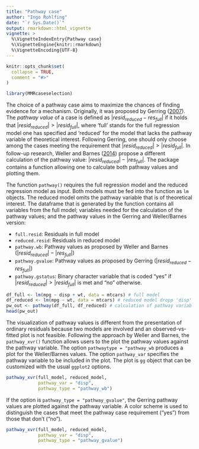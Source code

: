```yaml
---
title: "Pathway case"
author: "Ingo Rohlfing"
date: "`r Sys.Date()`"
output: rmarkdown::html_vignette
vignette: >
  %\VignetteIndexEntry{Pathway case}
  %\VignetteEngine{knitr::rmarkdown}
  %\VignetteEncoding{UTF-8}
---
```


```r
knitr::opts_chunk$set(
  collapse = TRUE,
  comment = "#>"
)
```

```r
library(MMRcaseselection)
```

The choice of a pathway case aims to maximize the chances of finding evidence for a mechanism. Originally, it was proposed by Gerring ([2007](https://doi.org/10.1177%2F0010414006290784)). The *pathway value* of a case is defined as $|resid_{reduced}-res_{full}|$ if it holds that $|resid_{reduced}| > |resid_{full}|$, where 'full' stands for the full regression model one has specified and 'reduced' for the model that lacks the pathway variable of theoretical interest. Following Gerring, one should only choose among the cases meeting the requirement that $|resid_{reduced}| > |resid_{full}|$. In follow-up research, Weller and Barnes ([2014](https://doi.org/10.1017/CBO9781139644501)) propose a different calculation of the pathway value: $|resid_{reduced}|-|res_{full}|$. The package contains a function allowing one to calculate both pathway values and plotting them. 

The function `pathway()` requires the full regression model and the reduced regression model as input. Both models must be fed into the function as `lm` objects. The reduced model omits the pathway variable that is of theoretical interest. The dataframe that is generated by the function contains all variables from the full model; variables needed for the calculation of the pathway values; and the pathway values in the Gerring and Weller/Barnes version:

- `full.resid`: Residuals in full model
- `reduced.resid`: Residuals in reduced model
- `pathway.wb`: Pathway values as proposed by Weller and Barnes ($|resid_{reduced}|-|res_{full}|$)
- `pathway.gvalue`: Pathway values as proposed by Gerring ($|resid_{reduced}-res_{full}|$)
- `pathway.gstatus`: Binary character variable that is coded "yes" if $|resid_{reduced}| > |resid_{full}|$ is met and "no" otherwise.
```r
df_full <- lm(mpg ~ disp + wt, data = mtcars) # full model
df_reduced <- lm(mpg ~ wt, data = mtcars) # reduced model dropp 'disp' as pathway variable
pw_out <- pathway(df_full, df_reduced) # calculation of pathway variables
head(pw_out)
```

The visualization of pathway values is different from the presentation of ordinary residuals because two models are involved and an observed-vs-fitted plot is not feasible. Following the approach by Weller and Barnes, the `pathway_xvr()` function allows users to the plot the pathway values against the pathway variable. The option `pathwaytype = "pathway_wb` produces a plot for the Weller/Barnes values. The option `pathway_var` specifies the pathway variable to be included in the plot. The plot is `gg` object that can be customized with the usual `ggplot2` options.
```r
pathway_xvr(full_model, reduced_model, 
            pathway_var = "disp", 
            pathway_type = "pathway_wb")
```

If the option is `pathway_type = "pathway_gvalue"`, the Gerring pathway values are plotted against the pathway variable. A color scheme is used to distinguish the cases that meet the pathway case requirement ("yes") from those that don't ("no"). 
```r
pathway_xvr(full_model, reduced_model, 
            pathway_var = "disp", 
            pathway_type = "pathway_gvalue")
```
